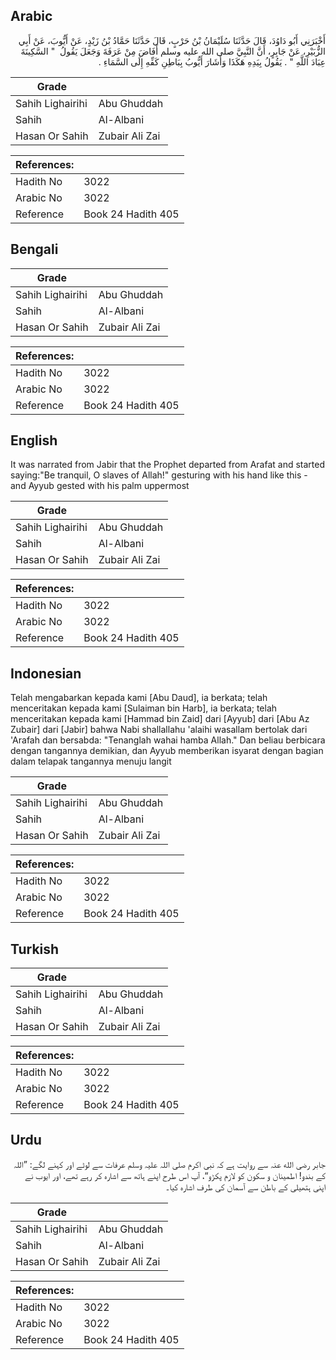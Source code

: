 ## Arabic


<div dir="rtl" lang="ar" style={{fontSize:'larger',backgroundColor:'#f8f9fa',padding:20}}>
أَخْبَرَنِي أَبُو دَاوُدَ، قَالَ حَدَّثَنَا سُلَيْمَانُ بْنُ حَرْبٍ، قَالَ حَدَّثَنَا حَمَّادُ بْنُ زَيْدٍ، عَنْ أَيُّوبَ، عَنْ أَبِي الزُّبَيْرِ، عَنْ جَابِرٍ، أَنَّ النَّبِيَّ صلى الله عليه وسلم أَفَاضَ مِنْ عَرَفَةَ وَجَعَلَ يَقُولُ ‏ "‏ السَّكِينَةَ عِبَادَ اللَّهِ ‏"‏ ‏.‏ يَقُولُ بِيَدِهِ هَكَذَا وَأَشَارَ أَيُّوبُ بِبَاطِنِ كَفِّهِ إِلَى السَّمَاءِ ‏.‏
</div>
<div style={{backgroundColor:'#f8f9fa',padding:20, marginBottom: 10}}><table> <thead> <tr> <th>Grade</th> <th></th> </tr> </thead> <tbody> <tr><td>Sahih Lighairihi</td><td>Abu Ghuddah</td></tr><tr><td>Sahih</td><td>Al-Albani</td></tr><tr><td>Hasan Or Sahih</td><td>Zubair Ali Zai</td></tr></tbody></table><table> <thead> <tr> <th>References:</th> <th></th> </tr> </thead> <tbody><tr><td>Hadith No</td><td>3022</td></tr><tr><td>Arabic No</td><td>3022</td></tr><tr><td>Reference</td><td>Book 24 Hadith 405</td></tr></tbody></table></div>

## Bengali


<div dir="ltr" lang="bn" style={{fontSize:'larger',backgroundColor:'#f8f9fa',padding:20}}>

</div>
<div style={{backgroundColor:'#f8f9fa',padding:20, marginBottom: 10}}><table> <thead> <tr> <th>Grade</th> <th></th> </tr> </thead> <tbody> <tr><td>Sahih Lighairihi</td><td>Abu Ghuddah</td></tr><tr><td>Sahih</td><td>Al-Albani</td></tr><tr><td>Hasan Or Sahih</td><td>Zubair Ali Zai</td></tr></tbody></table><table> <thead> <tr> <th>References:</th> <th></th> </tr> </thead> <tbody><tr><td>Hadith No</td><td>3022</td></tr><tr><td>Arabic No</td><td>3022</td></tr><tr><td>Reference</td><td>Book 24 Hadith 405</td></tr></tbody></table></div>

## English


<div dir="ltr" lang="en" style={{fontSize:'larger',backgroundColor:'#f8f9fa',padding:20}}>
It was narrated from Jabir that the Prophet departed from Arafat and started saying:"Be tranquil, O slaves of Allah!" gesturing with his hand like this - and Ayyub gested with his palm uppermost
</div>
<div style={{backgroundColor:'#f8f9fa',padding:20, marginBottom: 10}}><table> <thead> <tr> <th>Grade</th> <th></th> </tr> </thead> <tbody> <tr><td>Sahih Lighairihi</td><td>Abu Ghuddah</td></tr><tr><td>Sahih</td><td>Al-Albani</td></tr><tr><td>Hasan Or Sahih</td><td>Zubair Ali Zai</td></tr></tbody></table><table> <thead> <tr> <th>References:</th> <th></th> </tr> </thead> <tbody><tr><td>Hadith No</td><td>3022</td></tr><tr><td>Arabic No</td><td>3022</td></tr><tr><td>Reference</td><td>Book 24 Hadith 405</td></tr></tbody></table></div>

## Indonesian


<div dir="ltr" lang="id" style={{fontSize:'larger',backgroundColor:'#f8f9fa',padding:20}}>
Telah mengabarkan kepada kami [Abu Daud], ia berkata; telah menceritakan kepada kami [Sulaiman bin Harb], ia berkata; telah menceritakan kepada kami [Hammad bin Zaid] dari [Ayyub] dari [Abu Az Zubair] dari [Jabir] bahwa Nabi shallallahu 'alaihi wasallam bertolak dari 'Arafah dan bersabda: "Tenanglah wahai hamba Allah." Dan beliau berbicara dengan tangannya demikian, dan Ayyub memberikan isyarat dengan bagian dalam telapak tangannya menuju langit
</div>
<div style={{backgroundColor:'#f8f9fa',padding:20, marginBottom: 10}}><table> <thead> <tr> <th>Grade</th> <th></th> </tr> </thead> <tbody> <tr><td>Sahih Lighairihi</td><td>Abu Ghuddah</td></tr><tr><td>Sahih</td><td>Al-Albani</td></tr><tr><td>Hasan Or Sahih</td><td>Zubair Ali Zai</td></tr></tbody></table><table> <thead> <tr> <th>References:</th> <th></th> </tr> </thead> <tbody><tr><td>Hadith No</td><td>3022</td></tr><tr><td>Arabic No</td><td>3022</td></tr><tr><td>Reference</td><td>Book 24 Hadith 405</td></tr></tbody></table></div>

## Turkish


<div dir="ltr" lang="tr" style={{fontSize:'larger',backgroundColor:'#f8f9fa',padding:20}}>

</div>
<div style={{backgroundColor:'#f8f9fa',padding:20, marginBottom: 10}}><table> <thead> <tr> <th>Grade</th> <th></th> </tr> </thead> <tbody> <tr><td>Sahih Lighairihi</td><td>Abu Ghuddah</td></tr><tr><td>Sahih</td><td>Al-Albani</td></tr><tr><td>Hasan Or Sahih</td><td>Zubair Ali Zai</td></tr></tbody></table><table> <thead> <tr> <th>References:</th> <th></th> </tr> </thead> <tbody><tr><td>Hadith No</td><td>3022</td></tr><tr><td>Arabic No</td><td>3022</td></tr><tr><td>Reference</td><td>Book 24 Hadith 405</td></tr></tbody></table></div>

## Urdu


<div dir="rtl" lang="ur" style={{fontSize:'larger',backgroundColor:'#f8f9fa',padding:20}}>
جابر رضی الله عنہ سے روایت ہے کہ نبی اکرم صلی اللہ علیہ وسلم عرفات سے لوٹے اور کہنے لگے: ”اللہ کے بندو! اطمینان و سکون کو لازم پکڑو“، آپ اس طرح اپنے ہاتھ سے اشارہ کر رہے تھے، اور ایوب نے اپنی ہتھیلی کے باطن سے آسمان کی طرف اشارہ کیا۔
</div>
<div style={{backgroundColor:'#f8f9fa',padding:20, marginBottom: 10}}><table> <thead> <tr> <th>Grade</th> <th></th> </tr> </thead> <tbody> <tr><td>Sahih Lighairihi</td><td>Abu Ghuddah</td></tr><tr><td>Sahih</td><td>Al-Albani</td></tr><tr><td>Hasan Or Sahih</td><td>Zubair Ali Zai</td></tr></tbody></table><table> <thead> <tr> <th>References:</th> <th></th> </tr> </thead> <tbody><tr><td>Hadith No</td><td>3022</td></tr><tr><td>Arabic No</td><td>3022</td></tr><tr><td>Reference</td><td>Book 24 Hadith 405</td></tr></tbody></table></div>